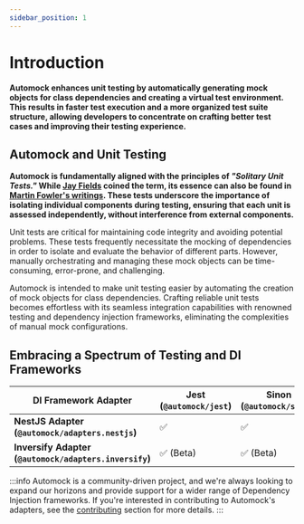 ```yaml
---
sidebar_position: 1
---
```



# Introduction

**Automock enhances unit testing by automatically generating mock objects for class dependencies and creating a virtual
test environment. This results in faster test execution and a more organized test suite structure, allowing developers
to concentrate on crafting better test cases and improving their testing experience.**

<HomepageFeatures />

## Automock and Unit Testing

**Automock is fundamentally aligned with the principles of _"Solitary Unit Tests."_ While
[Jay Fields](https://leanpub.com/wewut) coined the term, its essence can also be found in
[Martin Fowler's writings](https://martinfowler.com/bliki/UnitTest.html). These tests underscore the importance of
isolating individual components during testing, ensuring that each unit is assessed independently, without interference
from external components.**

Unit tests are critical for maintaining code integrity and avoiding potential problems. These tests frequently
necessitate the mocking of dependencies in order to isolate and evaluate the behavior of different parts. However,
manually orchestrating and managing these mock objects can be time-consuming, error-prone, and challenging.

Automock is intended to make unit testing easier by automating the creation of mock objects for class dependencies.
Crafting reliable unit tests becomes effortless with its seamless integration capabilities with renowned testing and
dependency injection frameworks, eliminating the complexities of manual mock configurations.

## Embracing a Spectrum of Testing and DI Frameworks

| **DI Framework Adapter**                               | **Jest (`@automock/jest`)**   | **Sinon (`@automock/sinon`)** |
|--------------------------------------------------------|-------------------------------|-------------------------------|
| **NestJS Adapter (`@automock/adapters.nestjs`)**       | :white_check_mark:            | :white_check_mark:            |
| **Inversify Adapter (`@automock/adapters.inversify`)** | :white_check_mark: (Beta)     | :white_check_mark: (Beta)     |

:::info
Automock is a community-driven project, and we're always looking to expand our horizons and provide
support for a wider range of Dependency Injection frameworks.
If you're interested in contributing to Automock's
adapters, see the [contributing](https://automock.dev/docs/adapters/intro#seeking-contributors-for-di-framework-integrations) section for more details.
:::